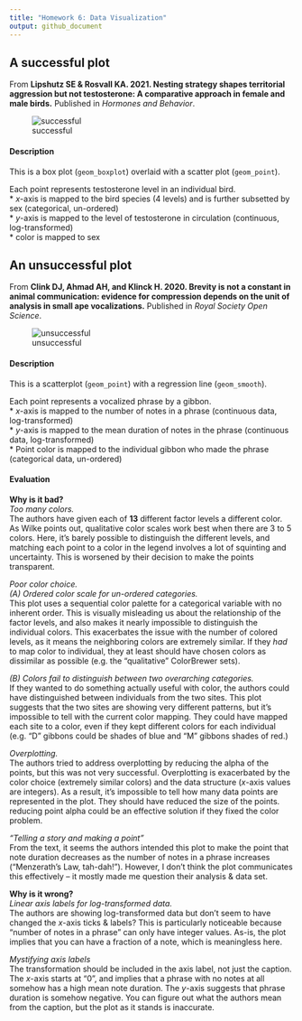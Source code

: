 ```yaml
---
title: "Homework 6: Data Visualization"
output: github_document
---
```



## A successful plot
From **Lipshutz SE & Rosvall KA. 2021. Nesting strategy shapes territorial aggression but not testosterone: A comparative approach in female and male birds.** Published in *Hormones and Behavior*.


![successful](https://github.com/rsimberloff/MICR_575/blob/master/hw_6_files/successful.jpg?raw=true)

#### Description
This is a box plot (`geom_boxplot`) overlaid with a scatter plot (`geom_point`).  

Each point represents testosterone level in an individual bird.  
* *x*-axis is mapped to the bird species (4 levels) and is further subsetted by sex (categorical, un-ordered)  
* *y*-axis is mapped to the level of testosterone in circulation (continuous, log-transformed)  
* color is mapped to sex  


## An unsuccessful plot

From **Clink DJ, Ahmad AH, and Klinck H. 2020. Brevity is not a constant in animal communication: evidence for compression depends on the unit of analysis in small ape vocalizations.** Published in *Royal Society Open Science*.

![unsuccessful](https://github.com/rsimberloff/MICR_575/blob/master/hw_6_files/unsuccessful.png?raw=true)


#### Description
This is a scatterplot (`geom_point`) with a regression line (`geom_smooth`).

Each point represents a vocalized phrase by a gibbon.  
* *x*-axis is mapped to the number of notes in a phrase (continuous data, log-transformed)  
* *y*-axis is mapped to the mean duration of notes in the phrase (continuous data, log-transformed)  
* Point color is mapped to the individual gibbon who made the phrase (categorical data, un-ordered)  


#### Evaluation

**Why is it bad?**  
*Too many colors.*  
The authors have given each of **13** different factor levels a different color. As Wilke points out, qualitative color scales work best when there are 3 to 5 colors. Here, it's barely possible to distinguish the different levels, and matching each point to a color in the legend involves a lot of squinting and uncertainty. This is worsened by their decision to make the points transparent.

*Poor color choice.*  
*(A) Ordered color scale for un-ordered categories.*  
This plot uses a sequential color palette for a categorical variable with no inherent order. This is visually misleading us about the relationship of the factor levels, and also makes it nearly impossible to distinguish the individual colors. This exacerbates the issue with the number of colored levels, as it means the neighboring colors are extremely similar. If they *had* to map color to individual, they at least should have chosen colors as dissimilar as possible (e.g. the "qualitative" ColorBrewer sets).


*(B) Colors fail to distinguish between two overarching categories.*  
If they wanted to do something actually useful with color, the authors could have distinguished between individuals from the two sites. This plot suggests that the two sites are showing very different patterns, but it's impossible to tell with the current color mapping. They could have mapped each site to a color, even if they kept different colors for each individual (e.g. "D" gibbons could be shades of blue and "M" gibbons shades of red.)


*Overplotting.*  
The authors tried to address overplotting by reducing the alpha of the points, but this was not very successful. Overplotting is exacerbated by the color choice (extremely similar colors) and the data structure (*x*-axis values are integers). As a result, it's impossible to tell how many data points are represented in the plot. They should have reduced the size of the points. reducing point alpha could be an effective solution if they fixed the color problem.

*"Telling a story and making a point"*  
From the text, it seems the authors intended this plot to make the point that note duration decreases as the number of notes in a phrase increases ("Menzerath's Law, tah-dah!"). However, I don't think the plot communicates this effectively -- it mostly made me question their analysis & data set. 


**Why is it wrong?**  
*Linear axis labels for log-transformed data.*  
The authors are showing log-transformed data but don't seem to have changed the *x*-axis ticks & labels? This is particularly noticeable because "number of notes in a phrase" can only have integer values. As-is, the plot implies that you can have a fraction of a note, which is meaningless here.


*Mystifying axis labels*  
The transformation should be included in the axis label, not just the caption. The *x*-axis starts at "0", and implies that a phrase with no notes at all somehow has a high mean note duration. The *y*-axis suggests that phrase duration is somehow negative. You can figure out what the authors mean from the caption, but the plot as it stands is inaccurate.

